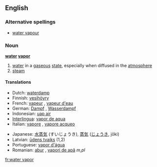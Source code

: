 ==English==

===Alternative spellings===
*[[water vapour]]

===Noun===
'''[[water]] [[vapor]]'''
{{wikipedia}}
# [[water]] in a [[gaseous]] [[state]], especially when diffused in the [[atmosphere]]
# [[steam]]

====Translations====
{{top}}
*Dutch: [[waterdamp]] {{m}}
*Finnish: [[vesihöyry]]
*French: [[vapeur]] {{f}}, [[vapeur d'eau]] {{f}}
*German: [[Dampf]] {{m}}, [[Wasserdampf]] {{m}}
*Indonesian: [[uap air]]
*[[Interlingua]]: [[vapor de aqua]]
*Italian: [[vapore]] {{m}},  [[vapore acqueo]] {{m}}
{{mid}}
*Japanese: [[水蒸気]] (すいじょうき), [[蒸気]] ([[じょうき]], jōki)
*Latvian: [[ūdens tvaiks]] {{m}} (1,2)
*Portuguese: [[vapor d'água]] {{m}}
*Romanian: [[abur]] {{m}}, [[vapori de apă]] ''m,pl''
{{bottom}}

[[fr:water vapor]]